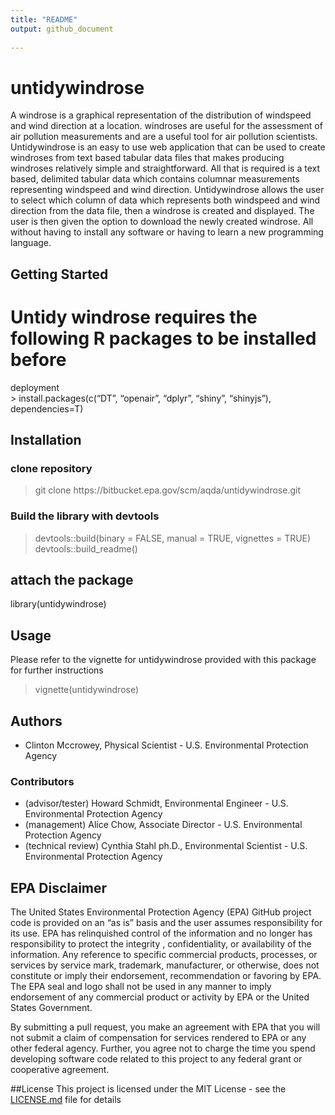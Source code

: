 ```yaml
---
title: "README"
output: github_document
    
---
```



# untidywindrose

A windrose is a graphical representation of the distribution of windspeed and
wind direction at a location. windroses are useful for the assessment of air
pollution measurements and are a useful tool for air pollution scientists.
Untidywindrose is an easy to use web application that can be used to create
windroses from text based tabular data files that makes producing windroses
relatively simple and straightforward.  All that is required is a text based,
delimited tabular data which contains columnar measurements representing
windspeed and wind direction.  Untidywindrose allows the user to select which 
column of data which represents both windspeed and wind direction from the data
file, then a windrose is created and displayed. The user is then given the
option to download the newly created windrose. All without having to install
any software or having to learn a new programming language.

## Getting Started

# Untidy windrose requires the following R packages to be installed before
deployment  
> install.packages(c("DT", "openair", "dplyr", "shiny", "shinyjs"),
                     dependencies=T)

<!-- ##  (optional) Load libraries into R   -->
<!-- library(DT)   -->
<!-- library(openair)   -->
<!-- library(dplyr)   -->
<!-- library(shiny)   -->
<!-- library(shinyjs)   -->

## Installation  
### clone repository
> git clone https://bitbucket.epa.gov/scm/aqda/untidywindrose.git

### Build the library with devtools
> devtools::build(binary = FALSE, manual = TRUE, vignettes = TRUE)  
  devtools::build_readme()


## attach the package 
library(untidywindrose)

## Usage
Please refer to the vignette for untidywindrose provided with this package for
further instructions

> vignette(untidywindrose)

## Authors
* Clinton Mccrowey, Physical Scientist - U.S. Environmental Protection Agency

### Contributors
* (advisor/tester) Howard Schmidt, Environmental Engineer - U.S. Environmental
  Protection Agency
* (management) Alice Chow, Associate Director - U.S. Environmental Protection
  Agency
* (technical review) Cynthia Stahl ph.D., Environmental Scientist - U.S.
  Environmental Protection Agency



## EPA Disclaimer
The United States Environmental Protection Agency (EPA) GitHub project code is
provided on an "as is" basis and the user assumes responsibility for its use.
EPA has relinquished control of the information and no longer has responsibility
to protect the integrity , confidentiality, or availability of the information.
Any reference to specific commercial products, processes, or services by service
mark, trademark, manufacturer, or otherwise, does not constitute or imply their
endorsement, recommendation or favoring by EPA. The EPA seal and logo shall not
be used in any manner to imply endorsement of any commercial product or activity
by EPA or the United States Government.

By submitting a pull request, you make an agreement with EPA that you will not
submit a claim of compensation for services rendered to EPA or any other federal
agency. Further, you agree not to charge the time you spend developing software
code related to this project to any federal grant or cooperative agreement.

##License
This project is licensed under the MIT License - see the
[LICENSE.md](LICENSE.md) file for details
